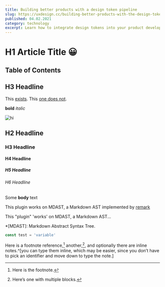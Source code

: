 ```yaml
---
title: Building better products with a design token pipeline
slug: https://uxdesign.cc/building-better-products-with-the-design-token-pipeline-faa86aa068e8
published: 04.02.2021
category: technology
excerpt: Learn how to integrate design tokens into your product development process to improve consistency, maintainability and reduce errors or missed design updates.
---
```


# H1 Article Title 😀

## Table of Contents

## H3 Headline
This [exists](#h2-headline).
This [one does not](#does-not).

**bold**
*italic*

![hi](there.png)

## H2 Headline
### H3 Headline
#### H4 Headline
##### H5 Headline
###### H6 Headline
Some **body** text

This plugin works on MDAST, a Markdown AST
implemented by [remark](https://github.com/remarkjs/remark)

This "plugin" 'works' on MDAST, a Markdown AST... 

*[MDAST]: Markdown Abstract Syntax Tree.

```js
const test = 'variable'
```


Here is a footnote reference,[^1]
another,[^longnote],
and optionally there are inline
notes.^[you can type them inline, which may be easier, since you don’t
have to pick an identifier and move down to type the note.]



[^1]: Here is the footnote.

[^longnote]: Here’s one with multiple blocks.